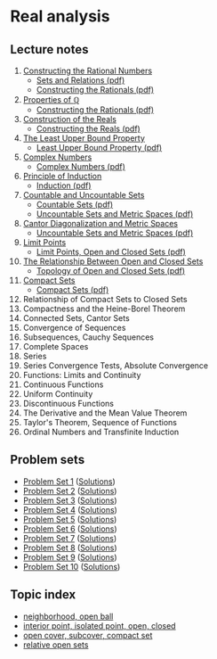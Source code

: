 # Real analysis

## Lecture notes
1. [Constructing the Rational Numbers](./l1)
    - <a href="/18.100/notes/1. Sets and Relations.pdf">Sets and Relations (pdf)</a>
    - <a href="/18.100/notes/2. Constructing the Rationals.pdf">Constructing the Rationals (pdf)</a>
2. [Properties of $\mathbb{Q}$](./l2)
    - <a href="/18.100/notes/2. Constructing the Rationals.pdf">Constructing the Rationals (pdf)</a>
3. [Construction of the Reals](./l3)
    - <a href="/18.100/notes/3. Constructing the Reals.pdf">Constructing the Reals (pdf)</a>
4. [The Least Upper Bound Property](./l4)
    - <a href="/18.100/notes/4. Least Upper Bound Property.pdf">Least Upper Bound Property (pdf)</a>
5. [Complex Numbers](./l5)
    - <a href="/18.100/notes/5. Complex Numbers.pdf">Complex Numbers (pdf)</a>
6. [Principle of Induction](./l6)
    - <a href="/18.100/notes/6. Induction.pdf">Induction (pdf)</a>
7. [Countable and Uncountable Sets](./l7)
    - <a href="/18.100/notes/7. Countable Sets.pdf">Countable Sets (pdf)</a>
    - <a href="/18.100/notes/8. Uncountable Sets and Metric Spaces.pdf">Uncountable Sets and Metric Spaces (pdf)</a>
8. [Cantor Diagonalization and Metric Spaces](./l8)
    - <a href="/18.100/notes/8. Uncountable Sets and Metric Spaces.pdf">Uncountable Sets and Metric Spaces (pdf)</a>
9. [Limit Points](./l9)
    - <a href="/18.100/notes/9. Limit Points, Open and Closed Sets.pdf">Limit Points, Open and Closed Sets (pdf)</a>
10. [The Relationship Between Open and Closed Sets](./l10)
    - <a href="/18.100/notes/10. Topology of Open and Closed Sets.pdf">Topology of Open and Closed Sets (pdf)</a>
11. [Compact Sets](./l11)
    - <a href="/18.100/notes/11. Compact Sets.pdf">Compact Sets (pdf)</a>
12. Relationship of Compact Sets to Closed Sets
13. Compactness and the Heine-Borel Theorem
14. Connected Sets, Cantor Sets
15. Convergence of Sequences
16. Subsequences, Cauchy Sequences
17. Complete Spaces
18. Series
19. Series Convergence Tests, Absolute Convergence
20. Functions: Limits and Continuity
21. Continuous Functions
22. Uniform Continuity
23. Discontinuous Functions
24. The Derivative and the Mean Value Theorem
25. Taylor's Theorem, Sequence of Functions
26. Ordinal Numbers and Transfinite Induction

## Problem sets
- [Problem Set 1](/18.100/ps1.pdf) ([Solutions](/18.100/ps1s.pdf))
- [Problem Set 2](/18.100/ps2.pdf) ([Solutions](/18.100/ps2s.pdf))
- [Problem Set 3](/18.100/ps3.pdf) ([Solutions](/18.100/ps3s.pdf))
- [Problem Set 4](/18.100/ps4.pdf) ([Solutions](/18.100/ps4s.pdf))
- [Problem Set 5](/18.100/ps5.pdf) ([Solutions](/18.100/ps5s.pdf))
- [Problem Set 6](/18.100/ps6.pdf) ([Solutions](/18.100/ps6s.pdf))
- [Problem Set 7](/18.100/ps7.pdf) ([Solutions](/18.100/ps7s.pdf))
- [Problem Set 8](/18.100/ps8.pdf) ([Solutions](/18.100/ps8s.pdf))
- [Problem Set 9](/18.100/ps9.pdf) ([Solutions](/18.100/ps9s.pdf))
- [Problem Set 10](/18.100/ps10.pdf) ([Solutions](/18.100/ps10s.pdf))

## Topic index
- [neighborhood, open ball](./l8)
- [interior point, isolated point, open, closed](./l9)
- [open cover, subcover, compact set](./l11)
- [relative open sets](./l11)